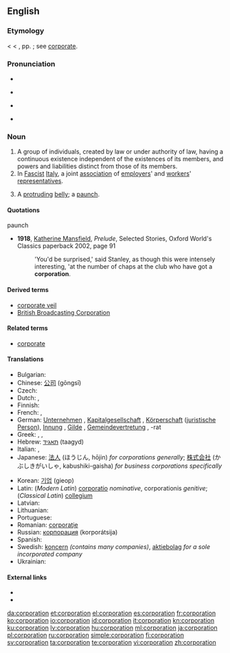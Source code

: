 {{wikipedia}}
==English==

===Etymology===
< {{etyl|LL.}} {{term|corporatio||assumption of a body}} < {{etyl|la}} {{term|coporare}}, pp. {{term|corporatus||to form into a body}}; see [[corporate]].

===Pronunciation===
* {{audio|en-us-corporation.ogg|Audio (US)}}

* {{rhymes|eɪʃən}}
* {{a|UK}} {{IPA|/'kɔːpoˈreɪʃn/}}
* {{a|US}} {{IPA|/ˌkɔɹpəˈɹeɪʃən/}}

===Noun===
{{en-noun}}

# A group of individuals, created by law or under authority of law, having a continuous existence independent of the existences of its members, and powers and liabilities distinct from those of its members.
# In [[Fascist]] [[Italy]], a joint [[association]] of [[employers]]' and [[workers]]' [[representatives]].
# {{slang}} A [[protruding]] [[belly]]; a [[paunch]].

====Quotations====
;paunch
* '''1918''', [[w:Katherine Mansfield|Katherine Mansfield]], ''Prelude'', Selected Stories, Oxford World's Classics paperback 2002, page 91
*: 'You'd be surprised,' said Stanley, as though this were intensely interesting, 'at the number of chaps at the club who have got a '''corporation'''.

====Derived terms====
* [[corporate veil]]
* [[British Broadcasting Corporation]]

====Related terms====
* [[corporate]]

====Translations====
{{trans-top|company}}
* Bulgarian: {{t+|bg|корпорация|f}}
* Chinese: [[公司]] (gōngsī)
* Czech: {{t+|cs|společnost|f}}
* Dutch: {{t+|nl|bedrijf|n}}, {{t+|nl|vennootschap|n}}
* Finnish: {{t+|fi|yhtiö}}
* French: {{t+|fr|corporation|f}}, {{t+|fr|société|f}}
* German: [[Unternehmen]] {{n}}, [[Kapitalgesellschaft]] {{f}}, [[Körperschaft]] {{f}} ([[juristische Person]]), [[Innung]] {{f}}, [[Gilde]] {{f}}, [[Gemeindevertretung]] {{f}}, -rat {{m}}
* Greek: {{t+|el|εταιρία|f|tr=etería}},  {{t|el|επιχείρηση|f|tr=epichìrisi}},  {{t+|el|οργανισμός|m|tr=organismós}}
* Hebrew: [[תאגיד]] (taagyd) {{m}}
* Italian: {{t+|it|società|f}}, {{t+|it|corporazione|f}}
* Japanese: [[法人]] (ほうじん, hōjin) ''for corporations generally''; [[株式会社]] (かぶしきがいしゃ, kabushiki-gaisha) ''for business corporations specifically''
{{trans-mid}}
* Korean: [[기업]] (gieop)
* Latin: (''Modern Latin'') [[corporatio]] {{f}} ''nominative'', corporationis ''genitive''; (''Classical Latin'') [[collegium]] {{n}}
* Latvian: {{t|lv|korporācija|f|xs=Latvian}}
* Lithuanian: {{t+|lt|korporacija|f|xs=Lithuanian}}
* Portuguese: {{t|pt|corporação|f}}
* Romanian: [[corporaţie]] {{f}}
* Russian: [[корпорация]] (korporátsija) {{f}}
* Spanish: {{t-|es|corporación|f}}
* Swedish: [[koncern]] ''(contains many companies)'', [[aktiebolag]] ''for a sole incorporated company''
* Ukrainian: {{t|uk|корпорація|f|xs=Ukrainian}}
{{trans-bottom}}

{{trans-top|Italian association}}
{{trans-mid}}
{{trans-bottom}}

====External links====
* {{R:Webster 1913}}
* {{R:Century 1911}}

[[da:corporation]]
[[et:corporation]]
[[el:corporation]]
[[es:corporation]]
[[fr:corporation]]
[[ko:corporation]]
[[io:corporation]]
[[id:corporation]]
[[it:corporation]]
[[kn:corporation]]
[[ku:corporation]]
[[lv:corporation]]
[[hu:corporation]]
[[ml:corporation]]
[[ja:corporation]]
[[pl:corporation]]
[[ru:corporation]]
[[simple:corporation]]
[[fi:corporation]]
[[sv:corporation]]
[[ta:corporation]]
[[te:corporation]]
[[vi:corporation]]
[[zh:corporation]]